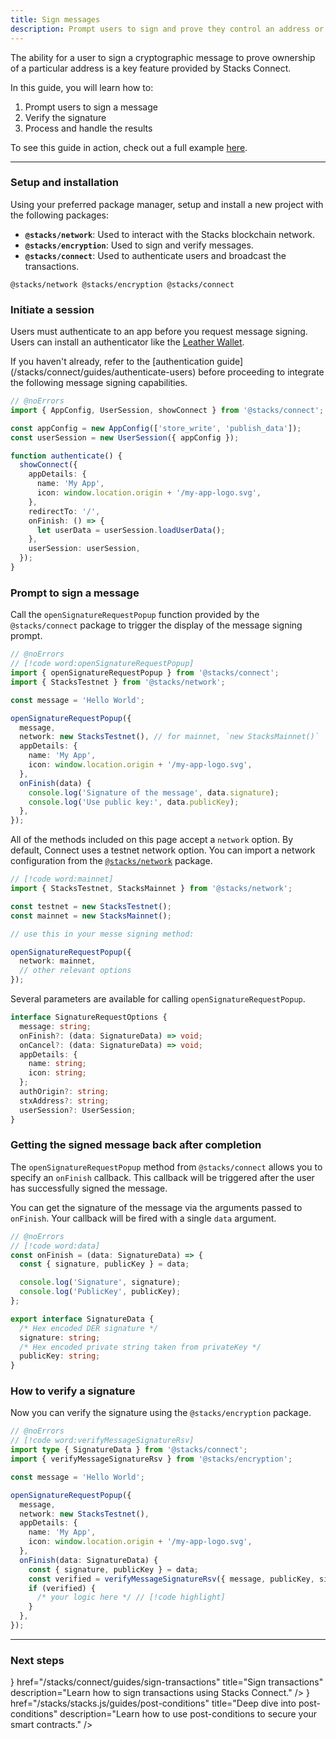 ```yaml
---
title: Sign messages
description: Prompt users to sign and prove they control an address or authorize an in-app action.
---
```






The ability for a user to sign a cryptographic message to prove ownership of a particular address is a key feature provided by Stacks Connect.

In this guide, you will learn how to:

1. Prompt users to sign a message
2. Verify the signature
3. Process and handle the results

<Callout>To see this guide in action, check out a full example [here](https://github.com/hiro-so/stacks-connect-example).</Callout>

---

### Setup and installation

Using your preferred package manager, setup and install a new project with the following packages:

- **`@stacks/network`**: Used to interact with the Stacks blockchain network.
- **`@stacks/encryption`**: Used to sign and verify messages.
- **`@stacks/connect`**: Used to authenticate users and broadcast the transactions.

```package-install
@stacks/network @stacks/encryption @stacks/connect
```

### Initiate a session

Users must authenticate to an app before you request message signing. Users can install an authenticator like the [Leather Wallet](https://leather.io/install-desktop).

<Callout>
  If you haven't already, refer to the [authentication guide](/stacks/connect/guides/authenticate-users) before proceeding to integrate the following message signing capabilities.
</Callout>

```ts twoslash
// @noErrors
import { AppConfig, UserSession, showConnect } from '@stacks/connect';

const appConfig = new AppConfig(['store_write', 'publish_data']);
const userSession = new UserSession({ appConfig });

function authenticate() {
  showConnect({
    appDetails: {
      name: 'My App',
      icon: window.location.origin + '/my-app-logo.svg',
    },
    redirectTo: '/',
    onFinish: () => {
      let userData = userSession.loadUserData();
    },
    userSession: userSession,
  });
}
```

### Prompt to sign a message

Call the `openSignatureRequestPopup` function provided by the `@stacks/connect` package to trigger the display of the message signing prompt.

```ts twoslash
// @noErrors
// [!code word:openSignatureRequestPopup]
import { openSignatureRequestPopup } from '@stacks/connect';
import { StacksTestnet } from '@stacks/network';

const message = 'Hello World';

openSignatureRequestPopup({
  message,
  network: new StacksTestnet(), // for mainnet, `new StacksMainnet()`
  appDetails: {
    name: 'My App',
    icon: window.location.origin + '/my-app-logo.svg',
  },
  onFinish(data) {
    console.log('Signature of the message', data.signature);
    console.log('Use public key:', data.publicKey);
  },
});
```

All of the methods included on this page accept a `network` option. By default, Connect uses a testnet network option. You can import a network configuration from the [`@stacks/network`](/stacks/stacks.js/packages/network) package.

```ts
// [!code word:mainnet]
import { StacksTestnet, StacksMainnet } from '@stacks/network';

const testnet = new StacksTestnet();
const mainnet = new StacksMainnet();

// use this in your messe signing method:

openSignatureRequestPopup({
  network: mainnet,
  // other relevant options
});
```

Several parameters are available for calling `openSignatureRequestPopup`.

```ts
interface SignatureRequestOptions {
  message: string;
  onFinish?: (data: SignatureData) => void;
  onCancel?: (data: SignatureData) => void;
  appDetails: {
    name: string;
    icon: string;
  };
  authOrigin?: string;
  stxAddress?: string;
  userSession?: UserSession;
}
```

### Getting the signed message back after completion

The `openSignatureRequestPopup` method from `@stacks/connect` allows you to specify an `onFinish` callback. This callback will be triggered after the user has successfully signed the message.

You can get the signature of the message via the arguments passed to `onFinish`. Your callback will be fired with a single `data` argument.

```ts twoslash
// @noErrors
// [!code word:data]
const onFinish = (data: SignatureData) => {
  const { signature, publicKey } = data;

  console.log('Signature', signature);
  console.log('PublicKey', publicKey);
};
```

```ts
export interface SignatureData {
  /* Hex encoded DER signature */
  signature: string;
  /* Hex encoded private string taken from privateKey */
  publicKey: string;
}
```

### How to verify a signature

Now you can verify the signature using the `@stacks/encryption` package.

```ts twoslash
// @noErrors
// [!code word:verifyMessageSignatureRsv]
import type { SignatureData } from '@stacks/connect';
import { verifyMessageSignatureRsv } from '@stacks/encryption';

const message = 'Hello World';

openSignatureRequestPopup({
  message,
  network: new StacksTestnet(),
  appDetails: {
    name: 'My App',
    icon: window.location.origin + '/my-app-logo.svg',
  },
  onFinish(data: SignatureData) {
    const { signature, publicKey } = data;
    const verified = verifyMessageSignatureRsv({ message, publicKey, signature });
    if (verified) {
      /* your logic here */ // [!code highlight]
    }
  },
});
```

---

### Next steps

<Cards className='sm:grid-cols-1'>
  <SmallCard
    icon={<Code className='text-primary' />}
    href="/stacks/connect/guides/sign-transactions"
    title="Sign transactions"
    description="Learn how to sign transactions using Stacks Connect."
  />
  <SmallCard
    icon={<Terminal className='text-primary' />}
    href="/stacks/stacks.js/guides/post-conditions"
    title="Deep dive into post-conditions"
    description="Learn how to use post-conditions to secure your smart contracts."
  />
</Cards>

